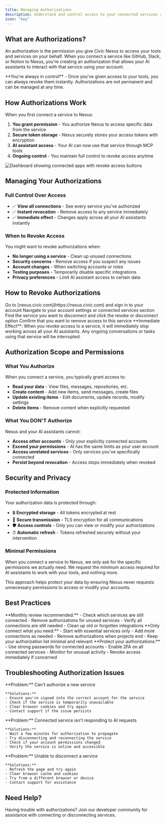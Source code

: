 ```yaml
---
title: Managing Authorizations
description: Understand and control access to your connected services and data
icon: "key"
---
```


## What are Authorizations?

An authorization is the permission you give Civic Nexus to access your tools and services on your behalf. When you connect a service like GitHub, Slack, or Notion to Nexus, you're creating an authorization that allows your AI assistants to interact with that service using your account.

<Note>
**You're always in control** - Once you've given access to your tools, you can always revoke them instantly. Authorizations are not permanent and can be managed at any time.
</Note>

## How Authorizations Work

When you first connect a service to Nexus:

1. **You grant permission** - You authorize Nexus to access specific data from the service
2. **Secure token storage** - Nexus securely stores your access tokens with encryption
3. **AI assistant access** - Your AI can now use that service through MCP tools
4. **Ongoing control** - You maintain full control to revoke access anytime

<Frame caption="Your authorization dashboard showing connected services">
  <img
    className="rounded-lg"
    src="/images/steps/security/01.png"
    alt="Dashboard showing connected apps with revoke access buttons"
  />
</Frame>

## Managing Your Authorizations

### Full Control Over Access

- ✅ **View all connections** - See every service you've authorized
- ✅ **Instant revocation** - Remove access to any service immediately  
- ✅ **Immediate effect** - Changes apply across all your AI assistants instantly

### When to Revoke Access

You might want to revoke authorizations when:

- **No longer using a service** - Clean up unused connections
- **Security concerns** - Remove access if you suspect any issues
- **Account changes** - When switching accounts or roles
- **Testing purposes** - Temporarily disable specific integrations
- **Privacy preferences** - Limit AI assistant access to certain data

## How to Revoke Authorizations

<Steps>
  <Step title="Visit Your Dashboard">
    Go to [nexus.civic.com](https://nexus.civic.com) and sign in to your account
  </Step>
  
  <Step title="Access Authorization Settings">
    Navigate to your account settings or connected services section
  </Step>
  
  <Step title="Select Service to Revoke">
    Find the service you want to disconnect and click the revoke or disconnect option
  </Step>
  
  <Step title="Confirm Revocation">
    Confirm that you want to remove access to this service
  </Step>
</Steps>

<Warning>
**Immediate Effect**: When you revoke access to a service, it will immediately stop working across all your AI assistants. Any ongoing conversations or tasks using that service will be interrupted.
</Warning>

## Authorization Scope and Permissions

### What You Authorize

When you connect a service, you typically grant access to:

- **Read your data** - View files, messages, repositories, etc.
- **Create content** - Add new items, send messages, create files
- **Update existing items** - Edit documents, update records, modify settings
- **Delete items** - Remove content when explicitly requested

### What You DON'T Authorize

Nexus and your AI assistants cannot:

- **Access other accounts** - Only your explicitly connected accounts
- **Exceed your permissions** - AI has the same limits as your user account
- **Access unrelated services** - Only services you've specifically connected
- **Persist beyond revocation** - Access stops immediately when revoked

## Security and Privacy

### Protected Information

Your authorization data is protected through:

- 🔒 **Encrypted storage** - All tokens encrypted at rest
- 🔐 **Secure transmission** - TLS encryption for all communications  
- 🛡️ **Access controls** - Only you can view or modify your authorizations
- ⏰ **Automatic refresh** - Tokens refreshed securely without your intervention

### Minimal Permissions

When you connect a service to Nexus, we only ask for the specific permissions we actually need. We request the minimum access required for AI assistants to work with your tools, and nothing more.

This approach helps protect your data by ensuring Nexus never requests unnecessary permissions to access or modify your accounts.

## Best Practices

<AccordionGroup>
  <Accordion title="Regular Authorization Review">
    **Monthly review recommended:**
    - Check which services are still connected
    - Remove authorizations for unused services
    - Verify all connections are still needed
    - Clean up old or forgotten integrations
  </Accordion>

  <Accordion title="Principle of Least Access">
    **Only connect what you need:**
    - Start with essential services only
    - Add more connections as needed
    - Remove authorizations when projects end
    - Keep your authorization list minimal and relevant
  </Accordion>

  <Accordion title="Security-First Approach">
    **Protect your authorizations:**
    - Use strong passwords for connected accounts
    - Enable 2FA on all connected services
    - Monitor for unusual activity
    - Revoke access immediately if concerned
  </Accordion>
</AccordionGroup>

## Troubleshooting Authorization Issues

<AccordionGroup>
  <Accordion title="Authorization Failed">
    **Problem:** Can't authorize a new service
    
    **Solutions:**
    - Ensure you're signed into the correct account for the service
    - Check if the service is temporarily unavailable
    - Clear browser cookies and try again
    - Contact support if the issue persists
  </Accordion>

  <Accordion title="Service Not Working After Authorization">
    **Problem:** Connected service isn't responding to AI requests
    
    **Solutions:**
    - Wait a few minutes for authorization to propagate
    - Try disconnecting and reconnecting the service
    - Check if your account permissions changed
    - Verify the service is online and accessible
  </Accordion>

  <Accordion title="Can't Revoke Authorization">
    **Problem:** Unable to disconnect a service
    
    **Solutions:**
    - Refresh the page and try again
    - Clear browser cache and cookies
    - Try from a different browser or device
    - Contact support for assistance
  </Accordion>
</AccordionGroup>

## Need Help?

<Card title="Authorization Support" icon="slack" href="https://join.slack.com/t/civic-developers/shared_invite/zt-37tv9fyo7-aDT43mUjOFQwdQFmfZLTRw">
  Having trouble with authorizations? Join our developer community for assistance with connecting or disconnecting services.
</Card>
